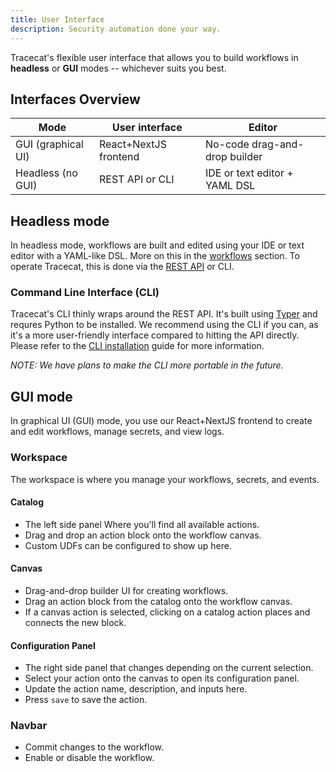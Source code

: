 ```yaml
---
title: User Interface
description: Security automation done your way.
---
```


Tracecat's flexible user interface that allows you to build workflows in **headless** or **GUI** modes -- whichever suits you best.

## Interfaces Overview

| Mode               | User interface        | Editor                        |
| ------------------ | --------------------- | ----------------------------- |
| GUI (graphical UI) | React+NextJS frontend | No-code drag-and-drop builder |
| Headless (no GUI)  | REST API or CLI       | IDE or text editor + YAML DSL |

## Headless mode

In headless mode, workflows are built and edited using your IDE or text editor with a YAML-like DSL. More on this in the [workflows](/concepts/workflows) section.
To operate Tracecat, this is done via the [REST API](/api-reference) or CLI.

### Command Line Interface (CLI)

Tracecat's CLI thinly wraps around the REST API. It's built using [Typer](https://typer.tiangolo.com/) and requres Python to be installed.
We recommend using the CLI if you can, as it's a more user-friendly interface compared to hitting the API directly. Please refer to the [CLI installation](/installation#headless-mode-only) guide for more information.

_NOTE: We have plans to make the CLI more portable in the future._

## GUI mode

In graphical UI (GUI) mode, you use our React+NextJS frontend to create and edit workflows, manage secrets, and view logs.

### Workspace

The workspace is where you manage your workflows, secrets, and events.

#### Catalog

- The left side panel Where you'll find all available actions.
- Drag and drop an action block onto the workflow canvas.
- Custom UDFs can be configured to show up here.

#### Canvas

- Drag-and-drop builder UI for creating workflows.
- Drag an action block from the catalog onto the workflow canvas.
- If a canvas action is selected, clicking on a catalog action places and connects the new block.

#### Configuration Panel

- The right side panel that changes depending on the current selection.
- Select your action onto the canvas to open its configuration panel.
- Update the action name, description, and inputs here.
- Press `save` to save the action.

### Navbar

- Commit changes to the workflow.
- Enable or disable the workflow.
